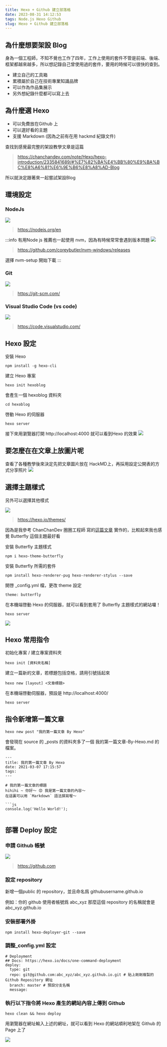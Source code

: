 ```yaml
---
title: Hexo + Github 建立部落格
date: 2023-08-31 14:12:53
tags: Node.js Hexo Github
slug: Hexo + Github 建立部落格
---
```


## 為什麼想要架設 Blog

身為一個工程師，不知不覺也工作了四年，工作上使用的套件不管是前端、後端、框架都越來越多，所以想記錄自己曾使用過的套件，要用的時候可以很快的查到。

* 建立自己的工具箱
* 累積屬於自己在技術專業知識品牌
* 可以作為作品集展示
* 另外想紀錄什麼都可以寫上去

## 為什麼選 Hexo 

* 可以免費放在Github 上
* 可以選好看的主題
* 支援 Markdown  (因為之前有在用 hackmd 紀錄文件)

查找到感覺最完整的架設教學文章是這篇 
>https://chanchandev.com/note/Hexo/hexo-introduction/2335841689/#%E7%82%BA%E4%BB%80%E9%BA%BC%E8%A6%81%E6%9E%B6%E8%A8%AD-Blog

所以就決定跟著來一起嘗試架設Blog

## 環境設定

### NodeJs
![](https://hackmd.io/_uploads/Hygizoop62.png)
>https://nodejs.org/en

:::info
有用Node js 推薦也一起使用 nvm，因為有時候常常會遇到版本問題
![](https://hackmd.io/_uploads/ryAznjaT3.png)
>https://github.com/coreybutler/nvm-windows/releases

選擇 nvm-setup 開始下載
:::

### Git
![](https://hackmd.io/_uploads/H1vIss66n.png)
>https://git-scm.com/

### Visual Studio Code (vs code)
![](https://hackmd.io/_uploads/HJ4toipph.png)
>https://code.visualstudio.com/

## Hexo 設定

安裝 Hexo
```
npm install -g hexo-cli
```

建立 Hexo 專案
```
hexo init hexoblog

```
會產生一個 hexoblog 資料夾
```
cd hexoblog
```

啓動 Hexo 的伺服器
```
hexo server
```

接下來用瀏覽器打開 http://localhost:4000 就可以看到Hexo 的效果
![](https://hackmd.io/_uploads/HkTGRjap3.png)

## 要怎麼在在文章上放圖片呢
查看了各種教學後來決定先把文章圖片放在 HackMD上，再採用設定公開表的方式分享照片
![](https://hackmd.io/_uploads/SyLWU7JR3.png)


## 選擇主題樣式

另外可以選擇其他樣式

![](https://hackmd.io/_uploads/SydzvSNCn.png)
> https://hexo.io/themes/

因為是我參考 ChanChanDev 圈圈工程師 寫的[這篇文章](https://chanchandev.com/note/Hexo/hexo-introduction/2335841689/#%E9%81%B8%E6%93%87%E4%B8%BB%E9%A1%8C%E6%A8%A3%E5%BC%8F) 實作的，比較起來我也感覺 Butterfly 這個主題最好看

安裝 Butterfly 主題樣式
```
npm i hexo-theme-butterfly

```
安裝 Butterfly 所需的套件
```
npm install hexo-renderer-pug hexo-renderer-stylus --save

```

開啓 _config.yml 檔，更改 theme 設定
```
theme: butterfly
```

在本機端啓動 Hexo 的伺服器，就可以看到套用了 Butterfly 主題樣式的網站囉！

```
hexo server
```

![](https://hackmd.io/_uploads/By-YOrEC3.png)

## Hexo 常用指令

初始化專案 / 建立專案資料夾
```
hexo init [資料夾名稱]
```
建立一篇新的文章，若標題包括空格，請用引號括起來
```
hexo new [layout] <文章標題>
```
在本機端啓動伺服器，預設是 http://localhost:4000/
```
hexo server
```

## 指令新增第一篇文章
```
hexo new post "我的第一篇文章 By Hexo"
```

會發現在 source 的 _posts 的資料夾多了一個 我的第一篇文章-By-Hexo.md 的檔案。

```
---
title: 我的第一篇文章 By Hexo
date: 2021-03-07 17:15:57
tags:
---

# 我的第一篇文章的標題
hihihi ~ 你好～ 😍 我是第一篇文章的內容～
在這裏可以用 `Markdown` 語法撰寫喔～

```js
console.log('Hello World!');
```


```
```

##  部署 Deploy 設定

### 申請 Github 帳號
![](https://hackmd.io/_uploads/rk0N6SV0h.png)
>https://github.com

### 設定 repository

新增一個public 的 repository，並且命名爲 githubusername.github.io

例如：你的 github 使用者帳號爲 abc_xyz 那麼這個 repository 的名稱就會是 abc_xyz.github.io

### 安裝部署外掛

```
npm install hexo-deployer-git --save
```

### 調整_config.yml 設定
```
# Deployment
## Docs: https://hexo.io/docs/one-command-deployment
deploy:
  type: git
  repo: git@github.com:abc_xyz/abc_xyz.github.io.git # 貼上剛剛複製的 Github Repository 網址
  branch: master # 預設分支名稱
  message:
```

### 執行以下指令將 Hexo 產生的網站內容上傳到 Github 

```
hexo clean && hexo deploy
```
用瀏覽器在網址輸入上述的網址，就可以看到 Hexo 的網站順利地架在 Github 的 Page 上了

![](https://hackmd.io/_uploads/rk5SyU40n.png)
